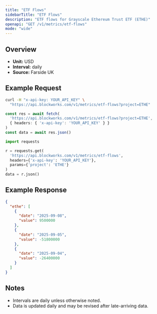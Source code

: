 ```yaml
---
title: "ETF Flows"
sidebarTitle: "ETF Flows"
description: "ETF flows for Grayscale Ethereum Trust ETF (ETHE)"
openapi: "GET /v1/metrics/etf-flows"
mode: "wide"
---
```


## Overview

- **Unit:** USD
- **Interval:** daily
- **Source:** Farside UK

## Example Request

<CodeGroup>

```bash cURL
curl -H "x-api-key: YOUR_API_KEY" \
  "https://api.blockworks.com/v1/metrics/etf-flows?project=ETHE"
```

```typescript TypeScript
const res = await fetch(
  'https://api.blockworks.com/v1/metrics/etf-flows?project=ETHE',
  { headers: { 'x-api-key': 'YOUR_API_KEY' } }
)
const data = await res.json()
```

```python Python
import requests

r = requests.get(
  'https://api.blockworks.com/v1/metrics/etf-flows',
  headers={'x-api-key': 'YOUR_API_KEY'},
  params={'project': 'ETHE'}
)
data = r.json()
```

</CodeGroup>

## Example Response

```json
{
  "ethe": [
    {
      "date": "2025-09-08",
      "value": 9500000
    },
    {
      "date": "2025-09-05",
      "value": -51800000
    },
    {
      "date": "2025-09-04",
      "value": -26400000
    }
  ]
}
```

## Notes
- Intervals are daily unless otherwise noted.
- Data is updated daily and may be revised after late-arriving data.